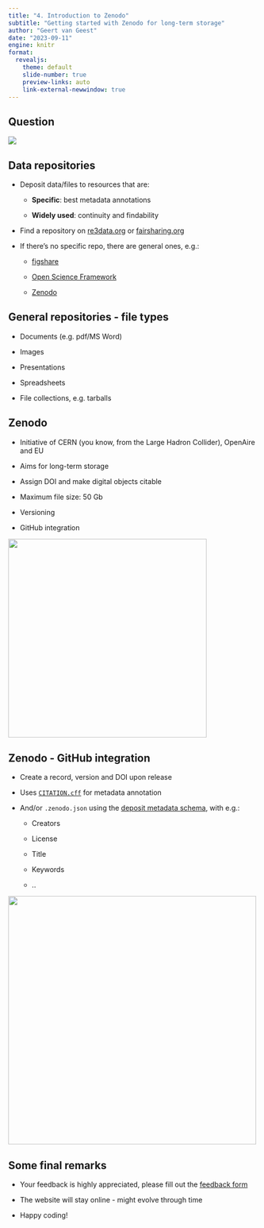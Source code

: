 ```yaml
---
title: "4. Introduction to Zenodo"
subtitle: "Getting started with Zenodo for long-term storage"
author: "Geert van Geest"
date: "2023-09-11"
engine: knitr
format:
  revealjs:
    theme: default
    slide-number: true
    preview-links: auto
    link-external-newwindow: true
---
```


## Question

![](../img/qr_vevox.svg)

## Data repositories

-   Deposit data/files to resources that are:

    -   **Specific**: best metadata annotations

    -   **Widely used**: continuity and findability

-   Find a repository on [re3data.org](https://www.re3data.org/) or [fairsharing.org](https://fairsharing.org/)

-   If there's no specific repo, there are general ones, e.g.:

    -   [figshare](http://figshare.com/)

    -   [Open Science Framework](http://osf.io/)

    -   [Zenodo](http://zenodo.org/)

## General repositories - file types

-   Documents (e.g. pdf/MS Word)

-   Images

-   Presentations

-   Spreadsheets

-   File collections, e.g. tarballs

## Zenodo

-   Initiative of CERN (you know, from the Large Hadron Collider), OpenAire and EU

-   Aims for long-term storage

-   Assign DOI and make digital objects citable

-   Maximum file size: 50 Gb

-   Versioning

-   GitHub integration

![](https://about.zenodo.org/static/img/logos/zenodo-gradient-round.svg){.absolute top="380" right="50" width="400"}

## Zenodo - GitHub integration

-   Create a record, version and DOI upon release

-   Uses [`CITATION.cff`](https://citation-file-format.github.io/) for metadata annotation

-   And/or `.zenodo.json` using the [deposit metadata schema](https://developers.zenodo.org/#deposit-metadata), with e.g.:

    -   Creators

    -   License

    -   Title

    -   Keywords

    -   ..

![](../img/zenodo_releases.png){.absolute top="340" right="50" width="500"}

## Some final remarks

-   Your feedback is highly appreciated, please fill out the [feedback form](https://docs.google.com/forms/d/e/1FAIpQLSf_0RTzbDDMYLoB6sshSJ_uKtbTrC1xESEknfIexsdboh7lHA/viewform)

-   The website will stay online - might evolve through time

-   Happy coding!
